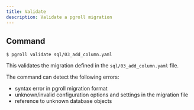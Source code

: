 ```yaml
---
title: Validate
description: Validate a pgroll migration
---
```


## Command

```
$ pgroll validate sql/03_add_column.yaml
```

This validates the migration defined in the `sql/03_add_column.yaml` file.

The command can detect the following errors:

* syntax error in pgroll migration format
* unknown/invalid configuration options and settings in the migration file
* reference to unknown database objects
